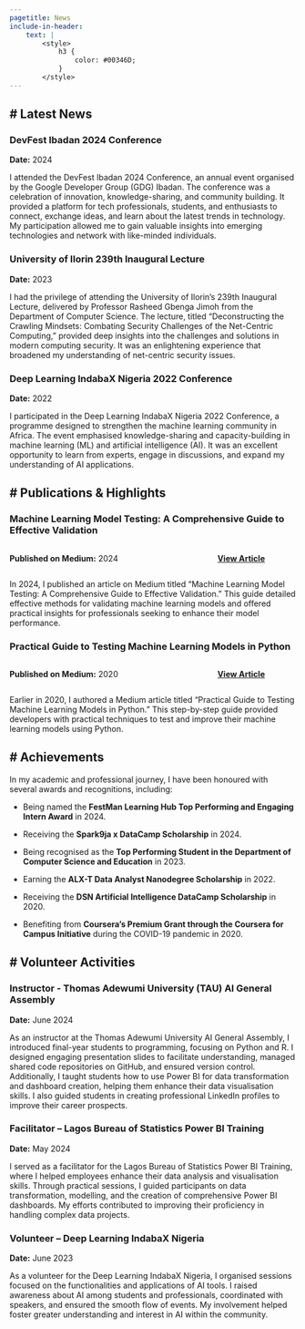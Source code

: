 ```yaml
---
pagetitle: News
include-in-header: 
    text: |
        <style>
            h3 {
                color: #00346D;
            }
        </style>
---
```


:::: {#news-page}
# **Latest News**
---

### DevFest Ibadan 2024 Conference
**Date:** 2024

I attended the DevFest Ibadan 2024 Conference, an annual event organised by the Google Developer Group (GDG) Ibadan. The conference was a celebration of innovation, knowledge-sharing, and community building. It provided a platform for tech professionals, students, and enthusiasts to connect, exchange ideas, and learn about the latest trends in technology. My participation allowed me to gain valuable insights into emerging technologies and network with like-minded individuals.

### University of Ilorin 239th Inaugural Lecture
**Date:** 2023

I had the privilege of attending the University of Ilorin's 239th Inaugural Lecture, delivered by Professor Rasheed Gbenga Jimoh from the Department of Computer Science. The lecture, titled “Deconstructing the Crawling Mindsets: Combating Security Challenges of the Net-Centric Computing,” provided deep insights into the challenges and solutions in modern computing security. It was an enlightening experience that broadened my understanding of net-centric security issues.

### Deep Learning IndabaX Nigeria 2022 Conference
**Date:** 2022

I participated in the Deep Learning IndabaX Nigeria 2022 Conference, a programme designed to strengthen the machine learning community in Africa. The event emphasised knowledge-sharing and capacity-building in machine learning (ML) and artificial intelligence (AI). It was an excellent opportunity to learn from experts, engage in discussions, and expand my understanding of AI applications.

# **Publications & Highlights**
---

### Machine Learning Model Testing: A Comprehensive Guide to Effective Validation
::: {.columns}
::: {.column width=50%}
**Published on Medium:** 2024
:::
::: {.column width=20%}
:::
::: {.column width=30%}
[**View Article**](https://medium.com/@comsavvy/machine-learning-model-testing-a-comprehensive-guide-to-effective-validation-7ca473d5af9b){.external target="_blank"}
:::
:::

In 2024, I published an article on Medium titled “Machine Learning Model Testing: A Comprehensive Guide to Effective Validation.” This guide detailed effective methods for validating machine learning models and offered practical insights for professionals seeking to enhance their model performance.

### Practical Guide to Testing Machine Learning Models in Python
::: {.columns}
::: {.column width=50%}
**Published on Medium:** 2020
:::
::: {.column width=20%}
:::
::: {.column width=30%}
[**View Article**](https://medium.com/@comsavvy/model-testing-d896722fbe28){.external target="_blank"}
:::
:::

Earlier in 2020, I authored a Medium article titled “Practical Guide to Testing Machine Learning Models in Python.” This step-by-step guide provided developers with practical techniques to test and improve their machine learning models using Python.

# **Achievements**
---

In my academic and professional journey, I have been honoured with several awards and recognitions, including:

- Being named the **FestMan Learning Hub Top Performing and Engaging Intern Award** in 2024.

- Receiving the **Spark9ja x DataCamp Scholarship** in 2024.

- Being recognised as the **Top Performing Student in the Department of Computer Science and Education** in 2023.

- Earning the **ALX-T Data Analyst Nanodegree Scholarship** in 2022.

- Receiving the **DSN Artificial Intelligence DataCamp Scholarship** in 2020.

- Benefiting from **Coursera's Premium Grant through the Coursera for Campus Initiative** during the COVID-19 pandemic in 2020.

# **Volunteer Activities**
---

### Instructor - Thomas Adewumi University (TAU) AI General Assembly
**Date:** June 2024

As an instructor at the Thomas Adewumi University AI General Assembly, I introduced final-year students to programming, focusing on Python and R. I designed engaging presentation slides to facilitate understanding, managed shared code repositories on GitHub, and ensured version control. Additionally, I taught students how to use Power BI for data transformation and dashboard creation, helping them enhance their data visualisation skills. I also guided students in creating professional LinkedIn profiles to improve their career prospects.

### Facilitator – Lagos Bureau of Statistics Power BI Training
**Date:** May 2024

I served as a facilitator for the Lagos Bureau of Statistics Power BI Training, where I helped employees enhance their data analysis and visualisation skills. Through practical sessions, I guided participants on data transformation, modelling, and the creation of comprehensive Power BI dashboards. My efforts contributed to improving their proficiency in handling complex data projects.

### Volunteer – Deep Learning IndabaX Nigeria
**Date:** June 2023

As a volunteer for the Deep Learning IndabaX Nigeria, I organised sessions focused on the functionalities and applications of AI tools. I raised awareness about AI among students and professionals, coordinated with speakers, and ensured the smooth flow of events. My involvement helped foster greater understanding and interest in AI within the community.

::::